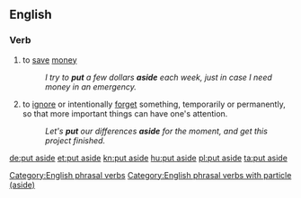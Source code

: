 ==English==

===Verb===
{{head|en|verb|head=[[put]] [[aside]]}}

# to [[save]] [[money]]
#:''I try to '''put''' a few dollars '''aside''' each week, just in case I need money in an emergency.''
# to [[ignore]] or intentionally [[forget]] something, temporarily or permanently, so that more important things can have one's attention.
#:''Let's '''put''' our differences '''aside''' for the moment, and get this project finished.''

[[Category:English phrasal verbs]]
[[Category:English phrasal verbs with particle (aside)]]

[[de:put aside]]
[[et:put aside]]
[[kn:put aside]]
[[hu:put aside]]
[[pl:put aside]]
[[ta:put aside]]